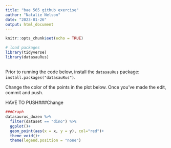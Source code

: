 ```yaml
---
title: "bae 565 github exercise"
author: "Natalie Nelson"
date: "2023-01-26"
output: html_document
---
```


```r
knitr::opts_chunk$set(echo = TRUE)

# load packages
library(tidyverse)
library(datasauRus)
```

## 

Prior to running the code below, install the `datasauRus` package: `install.packages("datasauRus")`. 

Change the color of the points in the plot below. Once you've made the edit, commit and push.

HAVE TO PUSH###Change

```r
###Graph
datasaurus_dozen %>%
  filter(dataset == "dino") %>%
  ggplot()+
  geom_point(aes(x = x, y = y), col="red")+
  theme_void()+
  theme(legend.position = "none")
```
